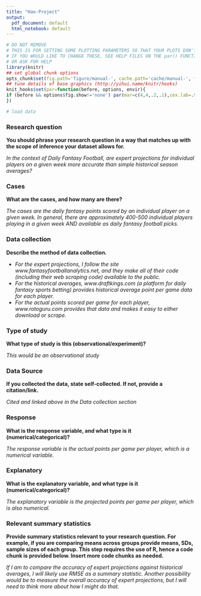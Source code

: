 ---
title: "Hao-Project"
output:
  pdf_document: default
  html_notebook: default
---

```{r include=FALSE, cache=FALSE}
# DO NOT REMOVE
# THIS IS FOR SETTING SOME PLOTTING PARAMETERS SO THAT YOUR PLOTS DON'T TAKE UP TOO MUCH SPACE
# IF YOU WOULD LIKE TO CHANGE THESE, SEE HELP FILES ON THE par() FUNCTION
# OR ASK FOR HELP
library(knitr)
## set global chunk options
opts_chunk$set(fig.path='figure/manual-', cache.path='cache/manual-', fig.align='center', fig.show='hold', par=TRUE)
## tune details of base graphics (http://yihui.name/knitr/hooks)
knit_hooks$set(par=function(before, options, envir){
if (before && options$fig.show!='none') par(mar=c(4,4,.2,.1),cex.lab=.95,cex.axis=.9,mgp=c(2,.7,0),tcl=-.3)
})
```

```{r}
# load data

```


### Research question 

**You should phrase your research question in a way that matches up with the scope of inference your dataset allows for.**

*In the context of Daily Fantasy Football, are expert projections for individual players on a given week more accurate than simple historical season averages?*


### Cases 

**What are the cases, and how many are there?**

*The cases are the daily fantasy points scored by an individual player on a given week. In general, there are approximately 400-500 individual players playing in a given week AND available as daily fantasy football picks.*


### Data collection 

**Describe the method of data collection.**

- *For the expert projections, I follow the site www.fantasyfootballanalytics.net, and they make all of their code (including their web scraping code) available to the public.*  
- *For the historical averages, www.draftkings.com (a platform for daily fantasy sports betting) provides historical average point per game data for each player.*  
- *For the actual points scored per game for each player, www.rotoguru.com provides that data and makes it easy to either download or scrape.* 


### Type of study 

**What type of study is this (observational/experiment)?**

*This would be an observational study*


### Data Source 

**If you collected the data, state self-collected. If not, provide a citation/link.**

*Cited and linked above in the Data collection section*


### Response 

**What is the response variable, and what type is it (numerical/categorical)?**

*The response variable is the actual points per game per player, which is a numerical variable.*


### Explanatory 

**What is the explanatory variable, and what type is it (numerical/categorical)?**

*The explanatory variable is the projected points per game per player, which is also numerical.* 


### Relevant summary statistics 

**Provide summary statistics relevant to your research question. For example, if you are comparing means across groups provide means, SDs, sample sizes of each group. This step requires the use of R, hence a code chunk is provided below. Insert more code chunks as needed.**

*If I am to compare the accuracy of expert projections against historical averages, I will likely use RMSE as a summary statistic. Another possibility would be to measure the overall accuracy of expert projections, but I will need to think more about how I might do that.*
